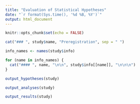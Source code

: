 ```yaml
---
title: "Evaluation of Statistical Hypotheses"
date: "`r format(Sys.time(), '%d %B, %Y')`"
output: html_document
---
```


```r
knitr::opts_chunk$set(echo = FALSE)
```


```r
cat("### ", study$name, "Preregistration", sep = " ")
```

```r
info_names <- names(study$info)

for (name in info_names) {
  cat("#### ", name, "\n\n", study$info[[name]], "\n\n\n")
}
```

```r
output_hypotheses(study)
```

```r
output_analyses(study)
```

```r
output_results(study)
```


